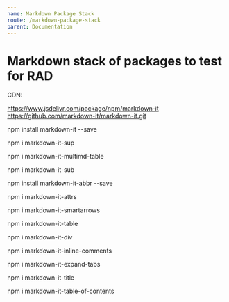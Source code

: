 ```yaml
---
name: Markdown Package Stack
route: /markdown-package-stack
parent: Documentation
---
```


# Markdown stack of packages to test for RAD

CDN:    

https://www.jsdelivr.com/package/npm/markdown-it
https://github.com/markdown-it/markdown-it.git

npm install markdown-it --save

npm i markdown-it-sup

npm i markdown-it-multimd-table

npm i markdown-it-sub

npm install markdown-it-abbr --save

npm i markdown-it-attrs

npm i markdown-it-smartarrows

npm i markdown-it-table

npm i markdown-it-div

npm i markdown-it-inline-comments

npm i markdown-it-expand-tabs

npm i markdown-it-title

npm i markdown-it-table-of-contents
